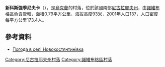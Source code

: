 {{coord|47|38|11|N|32|44|31|E|scale:100000|display=title}}

'''新科斯強季尼夫卡'''（{{lang-uk|Новокостянтинівка}}），是[[烏克蘭|烏克蘭]]的村落，位於該國南部[[尼古拉耶夫州|尼古拉耶夫州]]，由[[諾維布格區|諾維布格區]]負責管轄，面積0.79平方公里，海拔高度93米，2001年人口137，人口密度每平方公里173.4人。

==參考資料==
* [http://weather.in.ua/ua/nikolaevskaja/17669 Погода в селі Новокостянтинівка] {{Wayback|url=http://weather.in.ua/ua/nikolaevskaja/17669 |date=20160606115623 }}

[[Category:尼古拉耶夫州村落|Category:尼古拉耶夫州村落]]
[[Category:諾維布格區村落|Category:諾維布格區村落]]


{{Mykolaiv-geo-stub}}